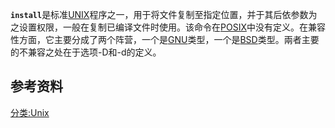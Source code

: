 {{No footnotes|time=2021-12-07T03:45:07+00:00}}
{{DISPLAYTITLE:install}}
{{noteta
|G1=IT
}}
'''<code>install</code>'''是标准[[UNIX|UNIX]]程序之一，用于将文件复制至指定位置，并于其后依参数为之设置权限，一般在复制已编译文件时使用。该命令在[[POSIX|POSIX]]中没有定义。在兼容性方面，它主要分成了两个阵营，一个是[[GNU|GNU]]类型，一个是[[BSD|BSD]]类型。兩者主要的不兼容之处在于选项-D和-d的定义。

== 参考资料 ==
{{man|1|install}}

[[分类:Unix|分类:Unix]]
